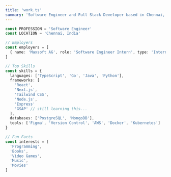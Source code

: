 ```yaml
---
title: 'work.ts'
summary: 'Software Engineer and Full Stack Developer based in Chennai, India (IST UTC+5:30). Passionate about innovation and learning, I specialize in building and scaling impactful solutions using modern technologies. With certifications from Microsoft, Google, and Meta, I focus on creating solutions that enhance lives through technology. Currently pursuing B.Tech in Computer Science Engineering while actively contributing to various development work.'
---
```


```ts
const PROFESSION = 'Software Engineer'
const LOCATION = 'Chennai, India'

// Employers
const employers = [
  { name: 'Maxsoft AG', role: 'Software Engineer Intern', type: 'Internship' },
]

// Top Skills
const skills = {
  languages: ['TypeScript', 'Go', 'Java', 'Python'],
  frameworks: [
    'React',
    'Next.js',
    'Tailwind CSS',
    'Node.js',
    'Express'
    'GSAP' // still learning this...
  ],
  databases: ['PostgreSQL', 'MongoDB'],
  tools: ['Figma', 'Version Control', 'AWS', 'Docker', 'Kubernetes']
}

// Fun Facts
const interests = [
  'Programming',
  'Books',
  'Video Games',
  'Music',
  'Movies'
]
```
